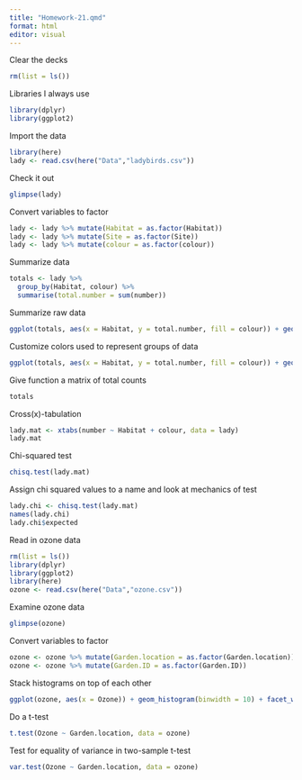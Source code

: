 ```yaml
---
title: "Homework-21.qmd"
format: html
editor: visual
---
```

Clear the decks
```r
rm(list = ls())
```
Libraries I always use
```r
library(dplyr)
library(ggplot2)
```
Import the data
```r
library(here)
lady <- read.csv(here("Data","ladybirds.csv"))
```
Check it out
```r
glimpse(lady)
```
Convert variables to factor
```r
lady <- lady %>% mutate(Habitat = as.factor(Habitat))
lady <- lady %>% mutate(Site = as.factor(Site))
lady <- lady %>% mutate(colour = as.factor(colour))
```
Summarize data
```r
totals <- lady %>%
  group_by(Habitat, colour) %>%
  summarise(total.number = sum(number))
```
Summarize raw data
```r
ggplot(totals, aes(x = Habitat, y = total.number, fill = colour)) + geom_bar(stat = 'identity', position = 'dodge')
```
Customize colors used to represent groups of data
```r
ggplot(totals, aes(x = Habitat, y = total.number, fill = colour)) + geom_bar(stat = 'identity', position = 'dodge') + scale_fill_manual(values = c(black = "black", red = "red"))
```
Give function a matrix of total counts
```r
totals
```
Cross(x)-tabulation
```r
lady.mat <- xtabs(number ~ Habitat + colour, data = lady)
lady.mat
```
Chi-squared test
```r
chisq.test(lady.mat)
```
Assign chi squared values to a name and look at mechanics of test
```r
lady.chi <- chisq.test(lady.mat)
names(lady.chi)
lady.chi$expected
```
Read in ozone data
```r
rm(list = ls())
library(dplyr)
library(ggplot2)
library(here)
ozone <- read.csv(here("Data","ozone.csv"))
```
Examine ozone data
```r
glimpse(ozone)
```
Convert variables to factor
```r
ozone <- ozone %>% mutate(Garden.location = as.factor(Garden.location))
ozone <- ozone %>% mutate(Garden.ID = as.factor(Garden.ID))
```
Stack histograms on top of each other
```r
ggplot(ozone, aes(x = Ozone)) + geom_histogram(binwidth = 10) + facet_wrap(~ Garden.location, ncol = 1) + theme_bw()
```
Do a t-test
```r
t.test(Ozone ~ Garden.location, data = ozone)
```
Test for equality of variance in two-sample t-test
```r
var.test(Ozone ~ Garden.location, data = ozone)
```

